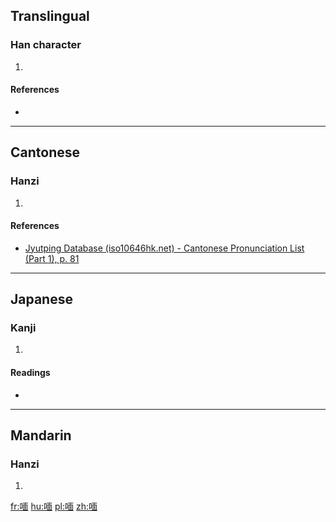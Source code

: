 ==Translingual==

===Han character===
{{Han char|rn=30|rad=口|as=09|sn=12|four=61060|canj=RMWL|ids=⿰口面}}

# {{defn|Han|sort=口09}}

====References====
* {{Han ref|kx=0198.260|dkj=03942|dj=0420.140|hdz=10652.050|uh=5595|ud=21909|bh=D879|bd=55417}}

----

==Cantonese==

===Hanzi===
{{yue-hanzi|jyut=[[min5]]|y=min5}}

# {{defn|lang=yue|sort=口09}}

====References====
* [http://www.iso10646hk.net/jp/document/download.jsp Jyutping Database (iso10646hk.net) - Cantonese Pronunciation List (Part 1), p. 81]

----

==Japanese==

===Kanji===
{{ja-kanji|grade=|rs=口09}}

# {{defn|lang=ja|sort=口09}}

====Readings====
* {{ja-readings|on=[[べん]] (ben), [[めん]] (men)|kun=}}

----

==Mandarin==

===Hanzi===
{{cmn-hanzi|pin=[[miǎn]] ([[mian3]]), [[hé]] ([[he2]]), [[xuǎn]] ([[xuan3]]), [[yuán]] ([[yuan2]])|wg=mien<sup>3</sup>, ho<sup>2</sup>, hsüan<sup>3</sup>, yüan<sup>2</sup>}}

# {{defn|lang=cmn|sort=口09}}

[[fr:喕]]
[[hu:喕]]
[[pl:喕]]
[[zh:喕]]